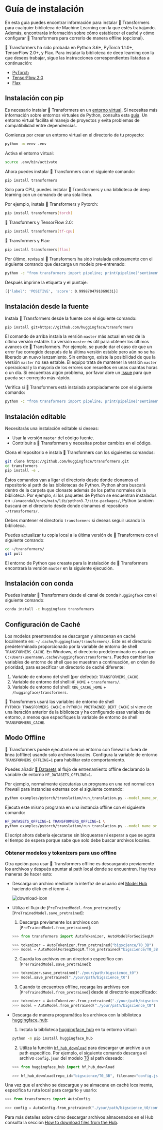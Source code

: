 <!---
Copyright 2022 The HuggingFace Team. All rights reserved.

Licensed under the Apache License, Version 2.0 (the "License");
you may not use this file except in compliance with the License.
You may obtain a copy of the License at

    http://www.apache.org/licenses/LICENSE-2.0

Unless required by applicable law or agreed to in writing, software
distributed under the License is distributed on an "AS IS" BASIS,
WITHOUT WARRANTIES OR CONDITIONS OF ANY KIND, either express or implied.
See the License for the specific language governing permissions and
limitations under the License.
-->

# Guía de instalación

En esta guía puedes encontrar información para instalar 🤗 Transformers para cualquier biblioteca de Machine Learning con la que estés trabajando. Además, encontrarás información sobre cómo establecer el caché y cómo configurar 🤗 Transformers para correrlo de manera offline (opcional).

🤗 Transformers ha sido probada en Python 3.6+, PyTorch 1.1.0+, TensorFlow 2.0+, y Flax. Para instalar la biblioteca de deep learning con la que desees trabajar, sigue las instrucciones correspondientes listadas a continuación:

* [PyTorch](https://pytorch.org/get-started/locally/)
* [TensorFlow 2.0](https://www.tensorflow.org/install/pip)
* [Flax](https://flax.readthedocs.io/en/latest/)

## Instalación con pip

Es necesario instalar 🤗 Transformers en un [entorno virtual](https://docs.python.org/3/library/venv.html). Si necesitas más información sobre entornos virtuales de Python, consulta esta [guía](https://packaging.python.org/guides/installing-using-pip-and-virtual-environments/
). Un entorno virtual facilita el manejo de proyectos y evita problemas de compatibilidad entre dependencias.

Comienza por crear un entorno virtual en el directorio de tu proyecto:

```bash
python -m venv .env
```

Activa el entorno virtual:

```bash
source .env/bin/activate
```

Ahora puedes instalar 🤗 Transformers con el siguiente comando:

```bash
pip install transformers
```

Solo para CPU, puedes instalar 🤗 Transformers y una biblioteca de deep learning con un comando de una sola línea.

Por ejemplo, instala 🤗 Transformers y Pytorch:

```bash
pip install transformers[torch]
```

🤗 Transformers y TensorFlow 2.0:

```bash
pip install transformers[tf-cpu]
```

🤗 Transformers y Flax:

```bash
pip install transformers[flax]
```

Por último, revisa si 🤗 Transformers ha sido instalada exitosamente con el siguiente comando que descarga un modelo pre-entrenado:

```bash
python -c "from transformers import pipeline; print(pipeline('sentiment-analysis')('we love you'))"
```
Después imprime la etiqueta y el puntaje:

```bash
[{'label': 'POSITIVE', 'score': 0.9998704791069031}]
```

## Instalación desde la fuente

Instala 🤗 Transformers desde la fuente con el siguiente comando:

```bash
pip install git+https://github.com/huggingface/transformers
```

El comando de arriba instala la versión `master` más actual en vez de la última versión estable. La versión `master` es útil para obtener los últimos avances de  🤗 Transformers. Por ejemplo, se puede dar el caso de que un error fue corregido después de la última versión estable pero aún no se ha liberado un nuevo lanzamiento. Sin embargo, existe la posibilidad de que la versión `master` no sea estable. El equipo trata de mantener la versión `master` operacional y la mayoría de los errores son resueltos en unas cuantas horas o un día. Si encuentras algún problema, por favor abre un [Issue](https://github.com/huggingface/transformers/issues) para que pueda ser corregido más rápido.

Verifica si 🤗 Transformers está instalada apropiadamente con el siguiente comando:

```bash
python -c "from transformers import pipeline; print(pipeline('sentiment-analysis')('I love you'))"
```

## Instalación editable

Necesitarás una instalación editable si deseas:
* Usar la versión `master` del código fuente.
* Contribuir a 🤗 Transformers y necesitas probar cambios en el código.

Clona el repositorio e instala 🤗 Transformers con los siguientes comandos:

```bash
git clone https://github.com/huggingface/transformers.git
cd transformers
pip install -e .
```

Éstos comandos van a ligar el directorio desde donde clonamos el repositorio al path de las bibliotecas de Python. Python ahora buscará dentro de la carpeta que clonaste además de los paths normales de la biblioteca. Por ejemplo, si los paquetes de Python se encuentran instalados en `~/anaconda3/envs/main/lib/python3.7/site-packages/`, Python también buscará en el directorio desde donde clonamos el repositorio `~/transformers/`.

<Tip warning={true}>

Debes mantener el directorio `transformers` si deseas seguir usando la biblioteca.

</Tip>

Puedes actualizar tu copia local a la última versión de 🤗 Transformers con el siguiente comando:

```bash
cd ~/transformers/
git pull
```

El entorno de Python que creaste para la instalación de 🤗 Transformers encontrará la versión `master` en la siguiente ejecución.

## Instalación con conda

Puedes instalar 🤗 Transformers desde el canal de conda `huggingface` con el siguiente comando:

```bash
conda install -c huggingface transformers
```

## Configuración de Caché

Los modelos preentrenados se descargan y almacenan en caché localmente en: `~/.cache/huggingface/transformers/`. Este es el directorio predeterminado proporcionado por la variable de entorno de shell `TRANSFORMERS_CACHE`. En Windows, el directorio predeterminado es dado por `C:\Users\username\.cache\huggingface\transformers`. Puedes cambiar las variables de entorno de shell que se muestran a continuación, en orden de prioridad, para especificar un directorio de caché diferente:

1. Variable de entorno del shell (por defecto): `TRANSFORMERS_CACHE`.
2. Variable de entorno del shell:`HF_HOME` + `transformers/`.
3. Variable de entorno del shell: `XDG_CACHE_HOME` + `/huggingface/transformers`.

<Tip>

🤗 Transformers usará las variables de entorno de shell `PYTORCH_TRANSFORMERS_CACHE` o `PYTORCH_PRETRAINED_BERT_CACHE` si viene de una iteración anterior de la biblioteca y ha configurado esas variables de entorno, a menos que especifiques la variable de entorno de shell `TRANSFORMERS_CACHE`.
    
</Tip>


## Modo Offline

🤗 Transformers puede ejecutarse en un entorno con firewall o fuera de línea (offline) usando solo archivos locales. Configura la variable de entorno `TRANSFORMERS_OFFLINE=1` para habilitar este comportamiento.

<Tip>

Puedes añadir [🤗 Datasets](https://huggingface.co/docs/datasets/) al flujo de entrenamiento offline declarando la variable de entorno  `HF_DATASETS_OFFLINE=1`.

</Tip>

Por ejemplo, normalmente ejecutarías un programa en una red normal con firewall para instancias externas con el siguiente comando:

```bash
python examples/pytorch/translation/run_translation.py --model_name_or_path t5-small --dataset_name wmt16 --dataset_config ro-en ...
```

Ejecuta este mismo programa en una instancia offline con el siguiente comando:

```bash
HF_DATASETS_OFFLINE=1 TRANSFORMERS_OFFLINE=1 \
python examples/pytorch/translation/run_translation.py --model_name_or_path t5-small --dataset_name wmt16 --dataset_config ro-en ...
```

El script ahora debería ejecutarse sin bloquearse ni esperar a que se agote el tiempo de espera porque sabe que solo debe buscar archivos locales.

### Obtener modelos y tokenizers para uso offline

Otra opción para usar 🤗 Transformers offline es descargando previamente los archivos y después apuntar al path local donde se encuentren. Hay tres maneras de hacer esto:

* Descarga un archivo mediante la interfaz de usuario del [Model Hub](https://huggingface.co/models) haciendo click en el ícono ↓.

    ![download-icon](https://huggingface.co/datasets/huggingface/documentation-images/resolve/main/download-icon.png)


* Utiliza el flujo de [`PreTrainedModel.from_pretrained`] y [`PreTrainedModel.save_pretrained`]:
    1. Descarga previamente los archivos con [`PreTrainedModel.from_pretrained`]:

    ```py
    >>> from transformers import AutoTokenizer, AutoModelForSeq2SeqLM

    >>> tokenizer = AutoTokenizer.from_pretrained("bigscience/T0_3B")
    >>> model = AutoModelForSeq2SeqLM.from_pretrained("bigscience/T0_3B")
    ```


    2. Guarda los archivos en un directorio específico con [`PreTrainedModel.save_pretrained`]:

    ```py
    >>> tokenizer.save_pretrained("./your/path/bigscience_t0")
    >>> model.save_pretrained("./your/path/bigscience_t0")
    ```

    3. Cuando te encuentres offline, recarga los archivos con [`PreTrainedModel.from_pretrained`] desde el directorio especificado: 

    ```py
    >>> tokenizer = AutoTokenizer.from_pretrained("./your/path/bigscience_t0")
    >>> model = AutoModel.from_pretrained("./your/path/bigscience_t0")
    ```

* Descarga de manera programática los archivos con la biblioteca [huggingface_hub](https://github.com/huggingface/huggingface_hub/tree/main/src/huggingface_hub):

    1. Instala la biblioteca [huggingface_hub](https://github.com/huggingface/huggingface_hub/tree/main/src/huggingface_hub) en tu entorno virtual: 

    ```bash
    python -m pip install huggingface_hub
    ```

    2. Utiliza la función [`hf_hub_download`](https://huggingface.co/docs/hub/adding-a-library#download-files-from-the-hub) para descargar un archivo a un path específico. Por ejemplo, el siguiente comando descarga el archivo `config.json` del modelo [T0](https://huggingface.co/bigscience/T0_3B) al path deseado:

    ```py
    >>> from huggingface_hub import hf_hub_download

    >>> hf_hub_download(repo_id="bigscience/T0_3B", filename="config.json", cache_dir="./your/path/bigscience_t0")
    ```

Una vez que el archivo se descargue y se almacene en caché localmente, especifica tu ruta local para cargarlo y usarlo:

```py
>>> from transformers import AutoConfig

>>> config = AutoConfig.from_pretrained("./your/path/bigscience_t0/config.json")
```

<Tip>

Para más detalles sobre cómo descargar archivos almacenados en el Hub consulta la sección [How to download files from the Hub](https://huggingface.co/docs/hub/how-to-downstream).

</Tip>
